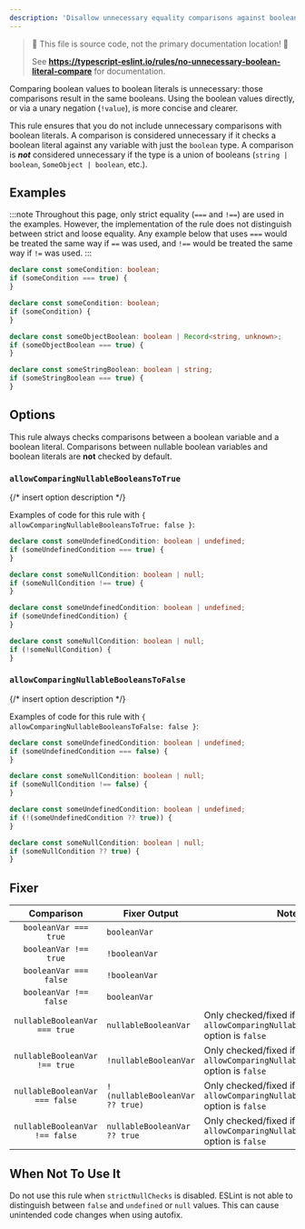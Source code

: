 ---
description: 'Disallow unnecessary equality comparisons against boolean literals.'
---


> 🛑 This file is source code, not the primary documentation location! 🛑
>
> See **https://typescript-eslint.io/rules/no-unnecessary-boolean-literal-compare** for documentation.

Comparing boolean values to boolean literals is unnecessary: those comparisons result in the same booleans.
Using the boolean values directly, or via a unary negation (`!value`), is more concise and clearer.

This rule ensures that you do not include unnecessary comparisons with boolean literals.
A comparison is considered unnecessary if it checks a boolean literal against any variable with just the `boolean` type.
A comparison is **_not_** considered unnecessary if the type is a union of booleans (`string | boolean`, `SomeObject | boolean`, etc.).

## Examples

:::note
Throughout this page, only strict equality (`===` and `!==`) are used in the examples.
However, the implementation of the rule does not distinguish between strict and loose equality.
Any example below that uses `===` would be treated the same way if `==` was used, and `!==` would be treated the same way if `!=` was used.
:::

<Tabs>
<TabItem value="❌ Incorrect">

```ts
declare const someCondition: boolean;
if (someCondition === true) {
}
```

</TabItem>
<TabItem value="✅ Correct">

```ts
declare const someCondition: boolean;
if (someCondition) {
}

declare const someObjectBoolean: boolean | Record<string, unknown>;
if (someObjectBoolean === true) {
}

declare const someStringBoolean: boolean | string;
if (someStringBoolean === true) {
}
```

</TabItem>
</Tabs>

## Options

This rule always checks comparisons between a boolean variable and a boolean
literal. Comparisons between nullable boolean variables and boolean literals
are **not** checked by default.

### `allowComparingNullableBooleansToTrue`

{/* insert option description */}

Examples of code for this rule with `{ allowComparingNullableBooleansToTrue: false }`:

<Tabs>
<TabItem value="❌ Incorrect">

```ts option='{ "allowComparingNullableBooleansToTrue": false }'
declare const someUndefinedCondition: boolean | undefined;
if (someUndefinedCondition === true) {
}

declare const someNullCondition: boolean | null;
if (someNullCondition !== true) {
}
```

</TabItem>
<TabItem value="✅ Correct">

```ts option='{ "allowComparingNullableBooleansToTrue": false }'
declare const someUndefinedCondition: boolean | undefined;
if (someUndefinedCondition) {
}

declare const someNullCondition: boolean | null;
if (!someNullCondition) {
}
```

</TabItem>
</Tabs>

### `allowComparingNullableBooleansToFalse`

{/* insert option description */}

Examples of code for this rule with `{ allowComparingNullableBooleansToFalse: false }`:

<Tabs>
<TabItem value="❌ Incorrect">

```ts option='{ "allowComparingNullableBooleansToFalse": false }'
declare const someUndefinedCondition: boolean | undefined;
if (someUndefinedCondition === false) {
}

declare const someNullCondition: boolean | null;
if (someNullCondition !== false) {
}
```

</TabItem>
<TabItem value="✅ Correct">

```ts option='{ "allowComparingNullableBooleansToFalse": false }'
declare const someUndefinedCondition: boolean | undefined;
if (!(someUndefinedCondition ?? true)) {
}

declare const someNullCondition: boolean | null;
if (someNullCondition ?? true) {
}
```

</TabItem>
</Tabs>

## Fixer

|           Comparison           | Fixer Output                    | Notes                                                                               |
| :----------------------------: | ------------------------------- | ----------------------------------------------------------------------------------- |
|     `booleanVar === true`      | `booleanVar`                    |                                                                                     |
|     `booleanVar !== true`      | `!booleanVar`                   |                                                                                     |
|     `booleanVar === false`     | `!booleanVar`                   |                                                                                     |
|     `booleanVar !== false`     | `booleanVar`                    |                                                                                     |
| `nullableBooleanVar === true`  | `nullableBooleanVar`            | Only checked/fixed if the `allowComparingNullableBooleansToTrue` option is `false`  |
| `nullableBooleanVar !== true`  | `!nullableBooleanVar`           | Only checked/fixed if the `allowComparingNullableBooleansToTrue` option is `false`  |
| `nullableBooleanVar === false` | `!(nullableBooleanVar ?? true)` | Only checked/fixed if the `allowComparingNullableBooleansToFalse` option is `false` |
| `nullableBooleanVar !== false` | `nullableBooleanVar ?? true`    | Only checked/fixed if the `allowComparingNullableBooleansToFalse` option is `false` |

## When Not To Use It

Do not use this rule when `strictNullChecks` is disabled.
ESLint is not able to distinguish between `false` and `undefined` or `null` values.
This can cause unintended code changes when using autofix.
